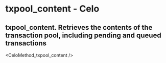 # txpool_content  - Celo

## txpool_content. Retrieves the contents of the transaction pool, including pending and queued transactions


<CeloMethod_txpool_content />
